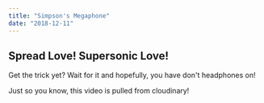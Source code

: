 ```yaml
---
title: "Simpson's Megaphone"
date: "2018-12-11"
---
```



## Spread Love! Supersonic Love!

Get the trick yet? Wait for it and hopefully, you have don't headphones on!

<VideoPlayer
    publicID = "headphones"
    title = "Headphones"
    muted
/>

Just so you know, this video is pulled from cloudinary!

